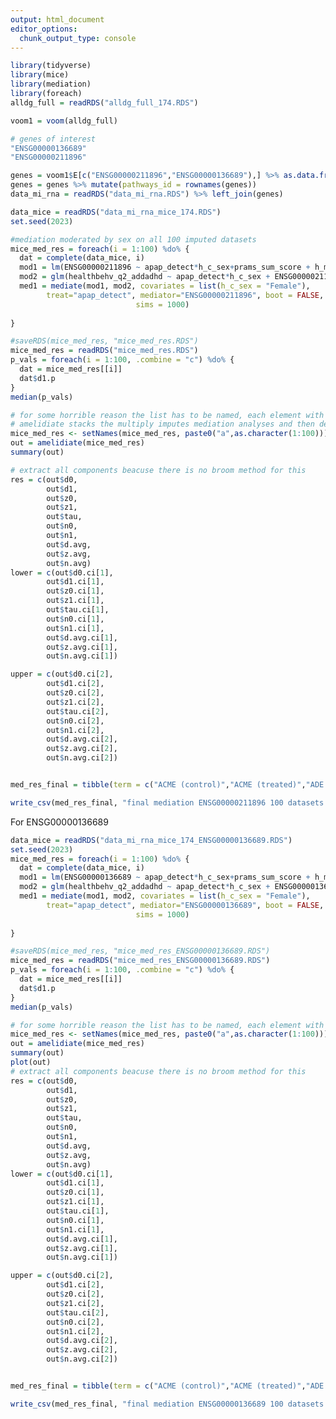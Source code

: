 ---
output: html_document
editor_options: 
  chunk_output_type: console
---


```{r}
library(tidyverse)
library(mice)
library(mediation)
library(foreach)
alldg_full = readRDS("alldg_full_174.RDS")

voom1 = voom(alldg_full)

# genes of interest
"ENSG00000136689"
"ENSG00000211896"

genes = voom1$E[c("ENSG00000211896","ENSG00000136689"),] %>% as.data.frame() %>% t() %>% as.data.frame() 
genes = genes %>% mutate(pathways_id = rownames(genes))
data_mi_rna = readRDS("data_mi_rna.RDS") %>% left_join(genes)
```

```{r}
data_mice = readRDS("data_mi_rna_mice_174.RDS")
set.seed(2023)

#mediation moderated by sex on all 100 imputed datasets
mice_med_res = foreach(i = 1:100) %do% {
  dat = complete(data_mice, i)
  mod1 = lm(ENSG00000211896 ~ apap_detect*h_c_sex+prams_sum_score + h_m_enroll_age + h_m_enroll_educ + h_rpp_adj_income + zavg5_us_doc_dob_wght + h_m_ethn + h_del_method +h_gravidity+ cg_labor_type+ h_m_prepreg_bmi + maternal_tobacco + h_m_alcohol_prenatal + healthbehv_q9+ m1mb_nsaids + m1mb_antibiotcs+batch, data = dat)
  mod2 = glm(healthbehv_q2_addadhd ~ apap_detect*h_c_sex + ENSG00000211896+prams_sum_score + h_m_enroll_age + h_m_enroll_educ + h_rpp_adj_income + zavg5_us_doc_dob_wght + h_m_ethn + h_del_method +h_gravidity+ cg_labor_type+ h_m_prepreg_bmi + maternal_tobacco + h_m_alcohol_prenatal + healthbehv_q9+ m1mb_nsaids + m1mb_antibiotcs+batch+child_age_p1, family = binomial("logit"), data = dat)
  med1 = mediate(mod1, mod2, covariates = list(h_c_sex = "Female"),
        treat="apap_detect", mediator="ENSG00000211896", boot = FALSE,   
                            sims = 1000)
  
}

#saveRDS(mice_med_res, "mice_med_res.RDS")
mice_med_res = readRDS("mice_med_res.RDS")
p_vals = foreach(i = 1:100, .combine = "c") %do% {
  dat = mice_med_res[[i]]
  dat$d1.p
}
median(p_vals)

# for some horrible reason the list has to be named, each element with a distinct name...in order to get a summary from amelidiate
# amelidiate stacks the multiply imputes mediation analyses and then determines estimates and 95% CIs.
mice_med_res <- setNames(mice_med_res, paste0("a",as.character(1:100)))
out = amelidiate(mice_med_res)
summary(out)

# extract all components beacuse there is no broom method for this
res = c(out$d0,
        out$d1,
        out$z0,
        out$z1,
        out$tau,
        out$n0,
        out$n1,
        out$d.avg,
        out$z.avg,
        out$n.avg)
lower = c(out$d0.ci[1],
        out$d1.ci[1],
        out$z0.ci[1],
        out$z1.ci[1],
        out$tau.ci[1],
        out$n0.ci[1],
        out$n1.ci[1],
        out$d.avg.ci[1],
        out$z.avg.ci[1],
        out$n.avg.ci[1])

upper = c(out$d0.ci[2],
        out$d1.ci[2],
        out$z0.ci[2],
        out$z1.ci[2],
        out$tau.ci[2],
        out$n0.ci[2],
        out$n1.ci[2],
        out$d.avg.ci[2],
        out$z.avg.ci[2],
        out$n.avg.ci[2])


med_res_final = tibble(term = c("ACME (control)","ACME (treated)","ADE (control)","ADE (treated)","Total Effect","Prop. Mediated (control)","Prop. Mediated (treated)","ACME (average)","ADE (average)","Prop. Mediated (average)"),estimate = res, lower = lower, upper = upper)

write_csv(med_res_final, "final mediation ENSG00000211896 100 datasets 1000 sims.csv")

```

For ENSG00000136689
```{r}
data_mice = readRDS("data_mi_rna_mice_174_ENSG00000136689.RDS")
set.seed(2023)
mice_med_res = foreach(i = 1:100) %do% {
  dat = complete(data_mice, i)
  mod1 = lm(ENSG00000136689 ~ apap_detect*h_c_sex+prams_sum_score + h_m_enroll_age + h_m_enroll_educ + h_rpp_adj_income + zavg5_us_doc_dob_wght + h_m_ethn + h_del_method +h_gravidity+ cg_labor_type+ h_m_prepreg_bmi + maternal_tobacco + h_m_alcohol_prenatal + healthbehv_q9+ m1mb_nsaids + m1mb_antibiotcs+batch, data = dat)
  mod2 = glm(healthbehv_q2_addadhd ~ apap_detect*h_c_sex + ENSG00000136689+prams_sum_score + h_m_enroll_age + h_m_enroll_educ + h_rpp_adj_income + zavg5_us_doc_dob_wght + h_m_ethn + h_del_method +h_gravidity+ cg_labor_type+ h_m_prepreg_bmi + maternal_tobacco + h_m_alcohol_prenatal + healthbehv_q9+ m1mb_nsaids + m1mb_antibiotcs+batch+child_age_p1, family = binomial("logit"), data = dat)
  med1 = mediate(mod1, mod2, covariates = list(h_c_sex = "Female"),
        treat="apap_detect", mediator="ENSG00000136689", boot = FALSE,   
                            sims = 1000)
  
}

#saveRDS(mice_med_res, "mice_med_res_ENSG00000136689.RDS")
mice_med_res = readRDS("mice_med_res_ENSG00000136689.RDS")
p_vals = foreach(i = 1:100, .combine = "c") %do% {
  dat = mice_med_res[[i]]
  dat$d1.p
}
median(p_vals)

# for some horrible reason the list has to be named, each element with a distinct name...in order to get a summary from amelidiate
mice_med_res <- setNames(mice_med_res, paste0("a",as.character(1:100)))
out = amelidiate(mice_med_res)
summary(out)
plot(out)
# extract all components beacuse there is no broom method for this
res = c(out$d0,
        out$d1,
        out$z0,
        out$z1,
        out$tau,
        out$n0,
        out$n1,
        out$d.avg,
        out$z.avg,
        out$n.avg)
lower = c(out$d0.ci[1],
        out$d1.ci[1],
        out$z0.ci[1],
        out$z1.ci[1],
        out$tau.ci[1],
        out$n0.ci[1],
        out$n1.ci[1],
        out$d.avg.ci[1],
        out$z.avg.ci[1],
        out$n.avg.ci[1])

upper = c(out$d0.ci[2],
        out$d1.ci[2],
        out$z0.ci[2],
        out$z1.ci[2],
        out$tau.ci[2],
        out$n0.ci[2],
        out$n1.ci[2],
        out$d.avg.ci[2],
        out$z.avg.ci[2],
        out$n.avg.ci[2])


med_res_final = tibble(term = c("ACME (control)","ACME (treated)","ADE (control)","ADE (treated)","Total Effect","Prop. Mediated (control)","Prop. Mediated (treated)","ACME (average)","ADE (average)","Prop. Mediated (average)"),estimate = res, lower = lower, upper = upper)

write_csv(med_res_final, "final mediation ENSG00000136689 100 datasets 1000 sims.csv")

```